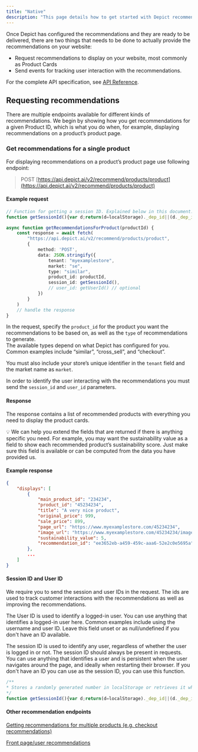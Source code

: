 ```yaml
---
title: "Native"
description: "This page details how to get started with Depict recommendations using our API"
---
```


Once Depict has configured the recommendations and they are ready to be delivered, there are two things that needs to be done to actually provide the recommendations on your website:

* Request recommendations to display on your website, most commonly as Product Cards
* Send events for tracking user interaction with the recommendations.

For the complete API specification, see [API Reference](/reference).


## Requesting recommendations

There are multiple endpoints available for different kinds of recommendations. We begin by showing how you get recommendations for a given Product ID, which is what you do when, for example, displaying recommendations on a product’s product page.

### Get recommendations for a single product

For displaying recommendations on a product’s product page use following endpoint:

> POST [https://api.depict.ai/v2/recommend/products/product](https://api.depict.ai/v2/recommend/products/product)

#### Example request

```typescript TypeScript
// Function for getting a session ID. Explained below in this document.
function getSessionId(){var d;return(d=localStorage)._dep_id||(d._dep_id=(2e17*Math.random()).toString(36))};

async function getRecommendationsForProduct(productId) {
    const response = await fetch(
        "https://api.depict.ai/v2/recommend/products/product",
        {
            method: 'POST',
            data: JSON.stringify({
                tenant: "myexamplestore", 
                market: "se",
                type: "similar", 
                product_id: productId,
                session_id: getSessionId(),
                // user_id: getUserId() // optional
            })
        }
    )
    // handle the response
}
```

In the request, specify the `product_id` for the product you want the recommendations to be based on, as well as the `type` of recommendations to generate.  
The available types depend on what Depict has configured for you. Common examples include “similar”, “cross\_sell”, and “checkout”. 

You must also include your store’s unique identifier in the `tenant` field and the market name as `market`.

In order to identify the user interacting with the recommendations you must send the `session_id` and `user_id` parameters.

#### Response

The response contains a list of recommended products with everything you need to display the product cards.

💡 We can help you extend the fields that are returned if there is anything specific you need. For example, you may want the sustainability value as a field to show each recommended product’s sustainability score. Just make sure this field is available or can be computed from the data you have provided us. 

#### Example response

```json JSON
{
    "displays": [
        {
            "main_product_id": "234234",
            "product_id": "45234234",
            "title": "A very nice product",
            "original_price": 999,
            "sale_price": 899,
            "page_url": "https://www.myexamplestore.com/45234234",
            "image_url": "https://www.myexamplestore.com/45234234/image.jpg",
            "sustainability_value": 5,
            "recommendation_id": "ee3652eb-a459-459c-aaa6-52e2c0e5695a"
        },
        ...
    ]
}
```

#### Session ID and User ID

We require you to send the session and user IDs in the request. The ids are used to track customer interactions with the recommendations as well as improving the recommendations.

The User ID is used to identify a logged-in user. You can use anything that identifies a logged-in user here. Common examples include using the username and user ID. Leave this field unset or as null/undefined if you don't have an ID available.

The session ID is used to identify any user, regardless of whether the user is logged in or not. The session ID should always be present in requests. You can use anything that identifies a user and is persistent when the user navigates around the page, and ideally when restarting their browser. If you don't have an ID you can use as the session ID, you can use this function.

```typescript TypeScript
/**
* Stores a randomly generated number in localStorage or retrieves it when it already exists.
*/
function getSessionId(){var d;return(d=localStorage)._dep_id||(d._dep_id=(2e17*Math.random()).toString(36))};
```

#### Other recommendation endpoints

[Getting recommendations for multiple products (e.g. checkout recommendations)](https://www.notion.so/Getting-recommendations-for-multiple-products-e-g-checkout-recommendations-7ea90798d3274f2d878e72c7ea5978e7)

[Front page/user recommendations](https://www.notion.so/Front-page-user-recommendations-2957dccd2e0d43b78fedd7d6c1439431)